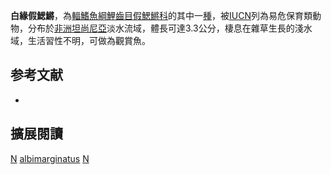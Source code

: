 {{Speciesbox 
| taxon = Nothobranchius albimarginatus
| status = VU
| status_system = IUCN3.1
| authority =  [[Watters|Watters]], [[Wildekamp|Wildekamp]] & [[Cooper|Cooper]], 1998
| synonyms = 
}}
'''白緣假鰓鱂'''，為[[輻鰭魚綱|輻鰭魚綱]][[鯉齒目|鯉齒目]][[假鰓鱂科|假鰓鱂科]]的其中一[[種|種]]，被[[IUCN|IUCN]]列為易危保育類動物，分布於[[非洲|非洲]][[坦尚尼亞|坦尚尼亞]]淡水流域，體長可達3.3公分，棲息在雜草生長的淺水域，生活習性不明，可做為觀賞魚。

==参考文献==
*{{FishBase_species|genus=Nothobranchius|species=albimarginatus|year=2014|month=8}}

== 擴展閱讀 ==
{{refbegin}}
{{wikispecies-inline|Nothobranchius albimarginatus|白緣假鰓鱂}}
{{refend}}
{{Taxonbar|from=Q2236626}}

[[Category:觀賞魚|N]]
[[Category:假鰓鱂屬|albimarginatus]]
[[Category:1998年描述的魚類|N]]

{{魚類小作品}}